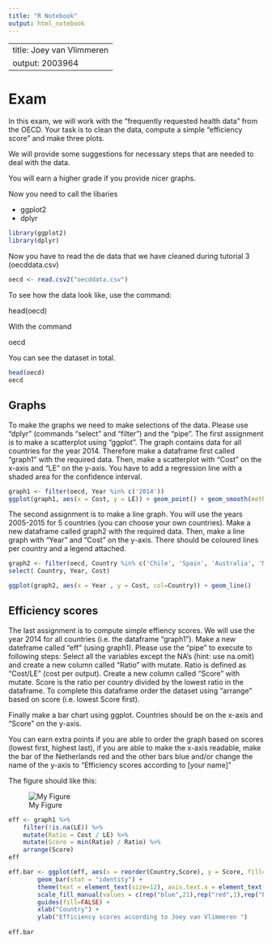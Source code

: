 ---
title: "R Notebook" 
output: html_notebook
---
---
title: Joey van Vlimmeren
output: 2003964
---
# Exam

In this exam, we will work with the "frequently requested health data" from the OECD.
Your task is to clean the data, compute a simple "efficiency score" and make three plots. 

We will provide some suggestions for necessary steps that are needed to deal with the data.

You will earn a higher grade if you provide nicer graphs.  

Now you need to call the libaries

* ggplot2
* dplyr



```{r}
library(ggplot2)
library(dplyr)

```

Now you have to read the de data that we have cleaned during tutorial 3 (oecddata.csv)

```{r}
oecd <- read.csv2("oecddata.csv")

```

To see how the data look like, use the command:

head(oecd)

With the command

oecd


You can see the dataset in total.

```{r}
head(oecd)
oecd

```


## Graphs

To make the graphs we need to make selections of the data. Please use "dplyr" (commands "select" and "filter") and the "pipe". The first assignment is to make a scatterplot using "ggplot". The graph contains data for all countries for the year 2014. Therefore make a dataframe first called "graph1" with the required data.
Then, make a scatterplot with "Cost" on the x-axis and "LE" on the y-axis. You have to add a regression line with a shaded area for the confidence interval.


```{r}

graph1 <- filter(oecd, Year %in% c('2014'))
ggplot(graph1, aes(x = Cost, y = LE)) + geom_point() + geom_smooth(method=lm)

```



The second assignment is to make a line graph. You will use the years 2005-2015 for 5 countries (you can choose your own countries). Make a new dataframe called graph2 with the required data. Then, make a line graph with "Year"  and "Cost" on the y-axis. There should be coloured lines per country and a legend attached. 


```{r}

graph2 <- filter(oecd, Country %in% c('Chile', 'Spain', 'Australia', 'Mexico', 'Netherlands'))%>%
select( Country, Year, Cost)

ggplot(graph2, aes(x = Year , y = Cost, col=Country)) + geom_line()


```

## Efficiency scores

The last assignment is to compute simple effiency scores. We will use the year 2014 for all countries (i.e. the dataframe "graph1").
Make a new dateframe called "eff" (using graph1). Please use the "pipe" to execute to following steps:
Select all the variables except the NA's (hint: use na.omit) and create a new column called "Ratio" with mutate. Ratio is defined as "Cost/LE" (cost per output).
Create a new column called "Score" with mutate. Score is the ratio per country divided by the lowest ratio in the dataframe.
To complete this dataframe order the dataset using "arrange" based on score (i.e. lowest Score first).


Finally make a bar chart using ggplot. Countries should be on the x-axis and "Score" on the y-axis. 



You can earn extra points if you are able to order the graph based on scores (lowest first, highest last), if you are able to make the x-axis readable, make the bar of the Netherlands red and the other bars blue and/or change the name of the y-axis to "Efficiency scores according to [your name]" 


The figure should like this:

![My Figure](eff.png)


```{r}

eff <- graph1 %>%
    filter(!is.na(LE)) %>%
    mutate(Ratio = Cost / LE) %>%
    mutate(Score = min(Ratio) / Ratio) %>%
    arrange(Score)
eff

eff.bar <- ggplot(eff, aes(x = reorder(Country,Score), y = Score, fill= Country)) +
        geom_bar(stat = "identity") +
        theme(text = element_text(size=12), axis.text.x = element_text(angle = 45, hjust = 1))+
        scale_fill_manual(values = c(rep("blue",21),rep("red",1),rep("blue",12))) +
        guides(fill=FALSE) +
        xlab("Country") +
        ylab("Efficiency scores according to Joey van Vlimmeren ")
 
eff.bar
```











